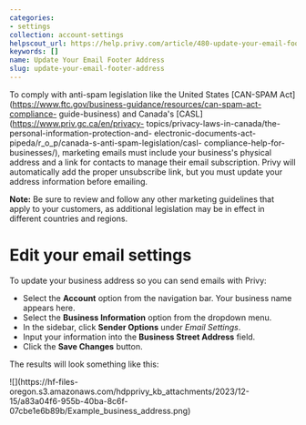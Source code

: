 ```yaml
---
categories:
- settings
collection: account-settings
helpscout_url: https://help.privy.com/article/480-update-your-email-footer-address
keywords: []
name: Update Your Email Footer Address
slug: update-your-email-footer-address
---
```

To comply with anti-spam legislation like the United States [CAN-SPAM
Act](https://www.ftc.gov/business-guidance/resources/can-spam-act-compliance-
guide-business) and Canada's [CASL](https://www.priv.gc.ca/en/privacy-
topics/privacy-laws-in-canada/the-personal-information-protection-and-
electronic-documents-act-pipeda/r_o_p/canada-s-anti-spam-legislation/casl-
compliance-help-for-businesses/), marketing emails must include your
business's physical address and a link for contacts to manage their email
subscription. Privy will automatically add the proper unsubscribe link, but
you must update your address information before emailing.

**Note:** Be sure to review and follow any other marketing guidelines that
apply to your customers, as additional legislation may be in effect in
different countries and regions.

# Edit your email settings

To update your business address so you can send emails with Privy:

  * Select the **Account** option from the navigation bar. Your business name appears here. 
  * Select the **Business Information** option from the dropdown menu. 
  * In the sidebar, click **Sender Options** under _Email Settings_. 
  * Input your information into the **Business Street Address** field. 
  * Click the **Save Changes** button. 

The results will look something like this:

![](https://hf-files-
oregon.s3.amazonaws.com/hdpprivy_kb_attachments/2023/12-15/a83a04f6-955b-40ba-8c6f-07cbe1e6b89b/Example_business_address.png)

